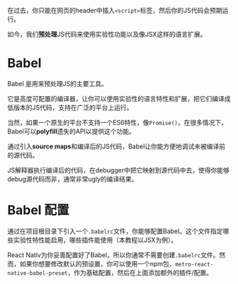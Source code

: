 
在过去，你只能在网页的header中插入`<script>`标签，然后你的JS代码会预期运行。

如今，我们**预处理**JS代码来使用实验性功能以及像JSX这样的语言扩展。

# Babel

Babel 是用来预处理JS的主要工具。

它是高度可配置的编译器，让你可以使用实验性的语言特性和扩展，把它们编译成低版本的JS代码，支持在广泛的平台上运行。

当然，如果一个原生的平台不支持一个ES6特性，像`Promise()`，在很多情况下，Babel可以**polyfill**遗失的API以提供这个功能。

通过引入**source maps**和编译后的JS代码，Babel让你能方便地调试未被编译前的源代码。

JS解释器执行编译后的代码，在debugger中把它映射到源代码中去，使得你能够debug源代码而非，通常非常ugly的编译结果。

# Babel 配置

通过在项目根目录下引入一个`.babelrc`文件，你能够配置Babel。这个文件指定哪些实验性特性能启用，哪些插件能使用（本教程以JSX为例）。

React Nativ为你妥善配置好了Babel，所以你通常不需要创建`.babelrc`文件。然而，如果你想要修改默认的预设置，你可以使用一个npm包，`metro-react-native-babel-preset`，作为基础配置，然后在上面添加额外的插件/配置。
